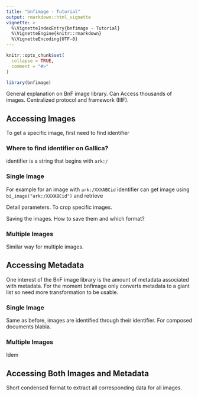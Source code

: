 ```yaml
---
title: "bnfimage - Tutorial"
output: rmarkdown::html_vignette
vignette: >
  %\VignetteIndexEntry{bnfimage - Tutorial}
  %\VignetteEngine{knitr::rmarkdown}
  %\VignetteEncoding{UTF-8}
---
```


```r
knitr::opts_chunk$set(
  collapse = TRUE,
  comment = "#>"
)
```

```r
library(bnfimage)
```

<!-- Should use vcr cassette to record all interactions in vignette -->

General explanation on BnF image library. Can Access thousands of images.
Centralized protocol and framework (IIIF).

## Accessing Images

To get a specific image, first need to find identifier

### Where to find identifier on Gallica?

identifier is a string that begins with `ark:/`

### Single Image

For example for an image with `ark:/XXXABCid` identifier can get image using
`bi_image("ark:/XXXABCid")` and retrieve

Detail parameters. To crop specific images.

Saving the images. How to save them and which format?

### Multiple Images

Similar way for multiple images.

## Accessing Metadata

One interest of the BnF image library is the amount of metadata associated with
metadata.
For the moment bnfimage only converts metadata to a giant list so need more
transformation to be usable.

### Single Image

Same as before, images are identified through their identifier. For composed documents blabla.

### Multiple Images

Idem

## Accessing Both Images and Metadata

Short condensed format to extract all corresponding data for all images.
